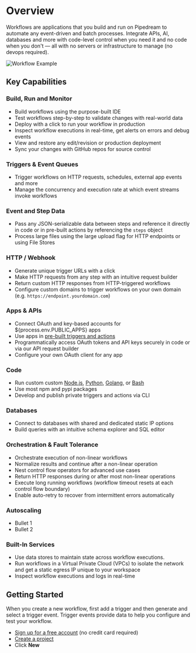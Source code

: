 
# Overview 

Workflows are applications that you build and run on Pipedream to automate any event-driven and batch processes. Integrate APIs, AI, databases and more with code-level control when you need it and no code when you don't — all with no servers or infrastructure to manage (no devops required).

![Workflow Example](pages/workflows/images/workflow_example.png)

## Key Capabilities

### Build, Run and Monitor

- Build workflows using the purpose-built IDE
- Test workflows step-by-step to validate changes with real-world data
- Deploy with a click to run your workflow in production
- Inspect workflow executions in real-time, get alerts on errors and debug events
- View and restore any edit/revision or production deployment
- Sync your changes with GitHub repos for source control

### Triggers & Event Queues

- Trigger workflows on HTTP requests, schedules, external app events and more
- Manage the concurrency and execution rate at which event streams invoke workflows

### Event and Step Data
- Pass any JSON-serializable data between steps and reference it directly in code or in pre-built actions by referencing the `steps` object
- Process large files using the large upload flag for HTTP endpoints or using File Stores

### HTTP / Webhook
 
- Generate unique trigger URLs with a click
- Make HTTP requests from any step with an intuitive request builder
- Return custom HTTP responses from HTTP-triggered workflows
- Configure custom domains to trigger workflows on your own domain (e.g. `https://endpoint.yourdomain.com`)

### Apps & APIs

- Connect OAuth and key-based accounts for ${process.env.PUBLIC_APPS} apps
- Use apps in [pre-built triggers and actions](/workflows/actions/) 
- Programmatically access OAuth tokens and API keys securely in code or via our API request builder
- Configure your own OAuth client for any app

### Code

- Run custom custom [Node.js](/code/nodejs/), [Python](/code/python/), [Golang](/code/go/), or [Bash](/code/bash/) 
- Use most npm and pypi packages
- Develop and publish private triggers and actions via CLI

### Databases

- Connect to databases with shared and dedicated static IP options
- Build queries with an intuitive schema explorer and SQL editor

### Orchestration & Fault Tolerance
- Orchestrate execution of non-linear workflows
- Normalize results and continue after a non-linear operation
- Nest control flow operators for advanced use cases
- Return HTTP responses during or after most non-linear operations
- Execute long running workflows (workflow timeout resets at each control flow boundary)
- Enable auto-retry to recover from intermittent errors automatically 

### Autoscaling
- Bullet 1
- Bullet 2

### Built-In Services
- Use data stores to maintain state across workflow executions.
- Run workflows in a Virtual Private Cloud (VPCs) to isolate the network and get a static egress IP unique to your workspace
- Inspect workflow executions and logs in real-time

## Getting Started

<Callout type="info">
When you create a new workflow, first add a trigger and then generate and select a trigger event. Trigger events provide data to help you configure and test your workflow.
</Callout>


- [Sign up for a free account](https://pipedream.com/auth/signup) (no credit card required)
- [Create a project](/projects/)
- Click **New**

<VideoPlayer src="https://www.youtube.com/embed/wnDijEtYaT0" title="What are workflows?" />